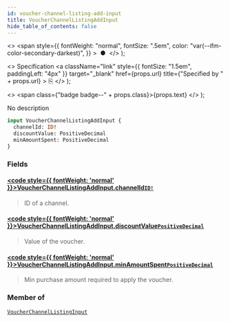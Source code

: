 ```yaml
---
id: voucher-channel-listing-add-input
title: VoucherChannelListingAddInput
hide_table_of_contents: false
---
```


  <>
    <span
      style={{
        fontWeight: "normal",
        fontSize: ".5em",
        color: "var(--ifm-color-secondary-darkest)",
      }}
    >
      &nbsp;●&nbsp;
    </span>
  </>
);

  <>
    Specification
    <a
      className="link"
      style={{ fontSize: "1.5em", paddingLeft: "4px" }}
      target="\_blank"
      href={props.url}
      title={"Specified by " + props.url}
    >
      ⎘
    </a>
  </>
);

  <>
    <span class={"badge badge--" + props.class}>{props.text}</span>
  </>
);

No description

```graphql
input VoucherChannelListingAddInput {
  channelId: ID!
  discountValue: PositiveDecimal
  minAmountSpent: PositiveDecimal
}
```

### Fields

#### [<code style={{ fontWeight: 'normal' }}>VoucherChannelListingAddInput.<b>channelId</b></code>](#)<Bullet />[`ID!`](../../../developer/api-reference/scalars/id) <Badge class="secondary" text="non-null"/> <Badge class="secondary" text="scalar"/>

> ID of a channel.

#### [<code style={{ fontWeight: 'normal' }}>VoucherChannelListingAddInput.<b>discountValue</b></code>](#)<Bullet />[`PositiveDecimal`](../../../developer/api-reference/scalars/positive-decimal) <Badge class="secondary" text="scalar"/>

> Value of the voucher.

#### [<code style={{ fontWeight: 'normal' }}>VoucherChannelListingAddInput.<b>minAmountSpent</b></code>](#)<Bullet />[`PositiveDecimal`](../../../developer/api-reference/scalars/positive-decimal) <Badge class="secondary" text="scalar"/>

> Min purchase amount required to apply the voucher.

### Member of

[`VoucherChannelListingInput`](../../../developer/api-reference/inputs/voucher-channel-listing-input) <Badge class="secondary" text="input"/>
